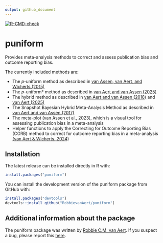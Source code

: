 ```yaml
---
output: github_document
---
```


<!-- README.md is generated from README.Rmd. Please edit that file -->

[![R-CMD-check](https://github.com/RobbievanAert/puniform/actions/workflows/R-CMD-check.yaml/badge.svg?branch=master)](https://github.com/RobbievanAert/puniform/actions/workflows/R-CMD-check.yaml)

# puniform

Provides meta-analysis methods to correct and assess publication bias and outcome reporting bias. 

The currently included methods are:

+ The *p*-uniform method as described in [van Assen, van Aert, and Wicherts (2015)](https://psycnet.apa.org/doiLanding?doi=10.1037%2Fmet0000025)
+ The *p*-uniform* method as described in [van Aert and van Assen (2025)](https://osf.io/preprints/metaarxiv/zqjr9/)
+ The hybrid method as described in [van Aert and van Assen (2018)](https://link.springer.com/article/10.3758/s13428-017-0967-6) and [van Aert (2025)](https://doi.org/10.1037/met0000719)
+ The Snapshot Bayesian Hybrid Meta-Analysis Method as described in [van Aert and van Assen (2017)](https://journals.plos.org/plosone/article?id=10.1371/journal.pone.0175302)
+ The meta-plot [(van Assen et al., 2023)](https://doi.org/10.1027/2151-2604/a000513), which is a visual tool for assessing publication bias in a meta-analysis
+ Helper functions to apply the Correcting for Outcome Reporting Bias (CORB) method to correct for outcome reporting bias in a meta-analysis [(van Aert & Wicherts, 2024)](https://link.springer.com/article/10.3758/s13428-023-02132-2)
    
## Installation

The latest release can be installed directly in R with:

```r
install.packages("puniform")
```

You can install the development version of the puniform package from GitHub with:

```r
install.packages("devtools")
devtools::install_github("RobbievanAert/puniform")
```

## Additional information about the package

The puniform package was written by [Robbie C.M. van Aert](https://www.robbievanaert.com).
If you suspect a bug, please report this [here](https://github.com/RobbievanAert/puniform/issues).
